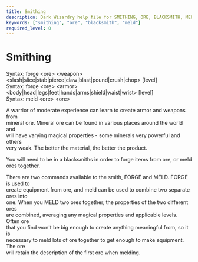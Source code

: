 ```yaml
---
title: Smithing
description: Dark Wizardry help file for SMITHING, ORE, BLACKSMITH, MELD
keywords: ["smithing", "ore", "blacksmith", "meld"]
required_level: 0
---
```


# Smithing

Syntax: forge \<ore\> \<weapon\> \<slash|slice|stab|pierce|claw|blast|pound|crush|chop\> [level]  
Syntax: forge \<ore\> \<armor\> \<body|head|legs|feet|hands|arms|shield|waist|wrist\> [level]  
Syntax: meld \<ore\> \<ore\>  

A warrior of moderate experience can learn to create armor and weapons from  
mineral ore. Mineral ore can be found in various places around the world and  
will have varying magical properties - some minerals very powerful and others  
very weak. The better the material, the better the product.  

You will need to be in a blacksmiths in order to forge items from ore, or meld  
ores together.  

There are two commands available to the smith, FORGE and MELD. FORGE is used to  
create equipment from ore, and meld can be used to combine two separate ores into  
one. When you MELD two ores together, the properties of the two different ores  
are combined, averaging any magical properties and applicable levels. Often ore  
that you find won't be big enough to create anything meaningful from, so it is  
necessary to meld lots of ore together to get enough to make equipment. The ore  
will retain the description of the first ore when melding.